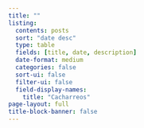 ```yaml
---
title: ""
listing:
  contents: posts
  sort: "date desc"
  type: table
  fields: [title, date, description]
  date-format: medium
  categories: false
  sort-ui: false
  filter-ui: false
  field-display-names: 
    title: "Cacharreos"
page-layout: full
title-block-banner: false
---
```


